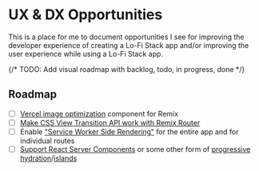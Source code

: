 # UX & DX Opportunities

This is a place for me to document opportunities I see for improving the developer experience of creating a Lo-Fi Stack app and/or improving the user experience while using a Lo-Fi Stack app.

{/* TODO: Add visual roadmap with backlog, todo, in progress, done */}

## Roadmap

-   [ ] [Vercel image optimization](https://vercel.com/docs/concepts/image-optimization) component for Remix
-   [ ] [Make CSS View Transition API work with Remix Router](https://github.com/remix-run/react-router/discussions/10276)
-   [ ] Enable ["Service Worker Side Rendering"](https://astro-sw-demo.netlify.app/blogs/1) for the entire app and for individual routes
-   [ ] [Support React Server Components](https://github.com/remix-run/remix/discussions/680#discussioncomment-1831579) or some other form of [progressive hydration](https://www.patterns.dev/posts/progressive-hydration)/[islands](https://www.patterns.dev/posts/islands-architecture)
